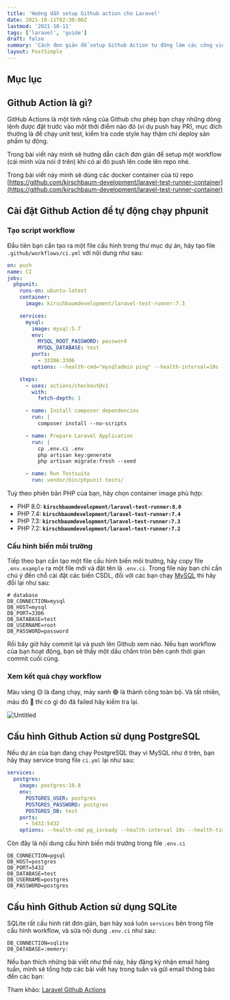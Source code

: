 ```yaml
---
title: 'Hướng dẫn setup Github action cho Laravel'
date: 2021-10-11T02:30:00Z
lastmod: '2021-10-11'
tags: ['laravel', 'guide']
draft: false
summary: 'Cách đơn giản để setup Github Action tự động làm các công việc  chạy unit test, kiểm tra code style hay thậm chí deploy sản phẩm tự động khi bạn push code lên Github.'
layout: PostSimple
---
```


## Mục lục

<TOCInline toc={props.toc} exclude="Mục lục" toHeading={3} />

## Github Action là gì?

GitHub Actions là một tính năng của Github cho phép bạn chạy những dòng lệnh được đặt trước vào một thời điểm nào đó (ví dụ push hay PR), mục đích thường là để chạy unit test, kiểm tra code style hay thậm chí deploy sản phẩm tự động.

Trong bài viết này mình sẽ hướng dẫn cách đơn giản để setup một workflow (cái mình vừa nói ở trên) khi có ai đó push lên code lên repo nhé.

Trong bài viết này mình sẽ dùng các docker container của từ repo [https://github.com/kirschbaum-development/laravel-test-runner-container](https://github.com/kirschbaum-development/laravel-test-runner-container)

## Cài đặt Github Action để tự động chạy phpunit

### Tạo script workflow

Đầu tiên bạn cần tạo ra một file cấu hình trong thư mục dự án, hãy tạo file `.github/workflows/ci.yml` với nội dung như sau:

```yaml {7,9-17} showLineNumbers
on: push
name: CI
jobs:
  phpunit:
    runs-on: ubuntu-latest
    container:
      image: kirschbaumdevelopment/laravel-test-runner:7.3

    services:
      mysql:
        image: mysql:5.7
        env:
          MYSQL_ROOT_PASSWORD: password
          MYSQL_DATABASE: test
        ports:
          - 33306:3306
        options: --health-cmd="mysqladmin ping" --health-interval=10s --health-timeout=5s --health-retries=3

    steps:
      - uses: actions/checkout@v1
        with:
          fetch-depth: 1

      - name: Install composer dependencies
        run: |
          composer install --no-scripts

      - name: Prepare Laravel Application
        run: |
          cp .env.ci .env
          php artisan key:generate
          php artisan migrate:fresh --seed

      - name: Run Testsuite
        run: vendor/bin/phpunit tests/
```

Tuỳ theo phiên bản PHP của bạn, hãy chọn container image phù hợp:

- PHP 8.0: **`kirschbaumdevelopment/laravel-test-runner:8.0`**
- PHP 7.4: **`kirschbaumdevelopment/laravel-test-runner:7.4`**
- PHP 7.3: **`kirschbaumdevelopment/laravel-test-runner:7.3`**
- PHP 7.2: **`kirschbaumdevelopment/laravel-test-runner:7.2`**

### Cấu hình biến môi trường

Tiếp theo bạn cần tạo một file cấu hình biến môi trường, hãy copy file `.env.example` ra một file mới và đặt tên là `.env.ci`. Trong file này bạn chỉ cần chú ý đến chỗ cài đặt các biến CSDL, đối với các bạn chạy [MySQL](/blog/connect-laravel-with-mysql) thì hãy đổi lại như sau:

```{} showLineNumbers
# database
DB_CONNECTION=mysql
DB_HOST=mysql
DB_PORT=3306
DB_DATABASE=test
DB_USERNAME=root
DB_PASSWORD=password
```

Rồi bây giờ hãy commit lại và push lên Github xem nào. Nếu bạn workflow của bạn hoạt động, bạn sẽ thấy một dấu chấm tròn bên cạnh thời gian commit cuối cùng.

### Xem kết quả chạy workflow

Màu vàng 🟡 là đang chạy, mày xanh 🟢 là thành công toàn bộ. Và tất nhiên, màu đỏ 🔴 thì có gì đó đã failed hãy kiểm tra lại.

![Untitled](/posts/setup-github-action-for-unittest/1.png)

## Cấu hình Github Action sử dụng PostgreSQL

Nếu dự án của bạn đang chạy PostgreSQL thay vì MySQL như ở trên, bạn hãy thay service trong file `ci.yml` lại như sau:

```yaml showLineNumbers
services:
  postgres:
    image: postgres:10.8
    env:
      POSTGRES_USER: postgres
      POSTGRES_PASSWORD: postgres
      POSTGRES_DB: test
    ports:
      - 5432:5432
    options: --health-cmd pg_isready --health-interval 10s --health-timeout 5s --health-retries 5
```

Còn đây là nội dung cấu hình biến môi trường trong file `.env.ci`

```{} showLineNumbers
DB_CONNECTION=pgsql
DB_HOST=postgres
DB_PORT=5432
DB_DATABASE=test
DB_USERNAME=postgres
DB_PASSWORD=postgres
```

## Cấu hình Github Action sử dụng SQLite

SQLite rất cấu hình rát đơn giản, bạn hãy xoá luôn `services` bên trong file cấu hình workflow, và sửa nội dung `.env.ci` như sau:

```{} showLineNumbers
DB_CONNECTION=sqlite
DB_DATABASE=:memory:
```

Nếu bạn thích những bài viết như thế này, hãy đăng ký nhận email hàng tuần, mình sẽ tổng hợp các bài viết hay trong tuần và gửi email thông báo đến các bạn:

<BlogNewsletterForm title="Đăng ký nhận thông báo" />

Tham khảo: [Laravel Github Actions](https://laravel-news.com/laravel-github-actions)
